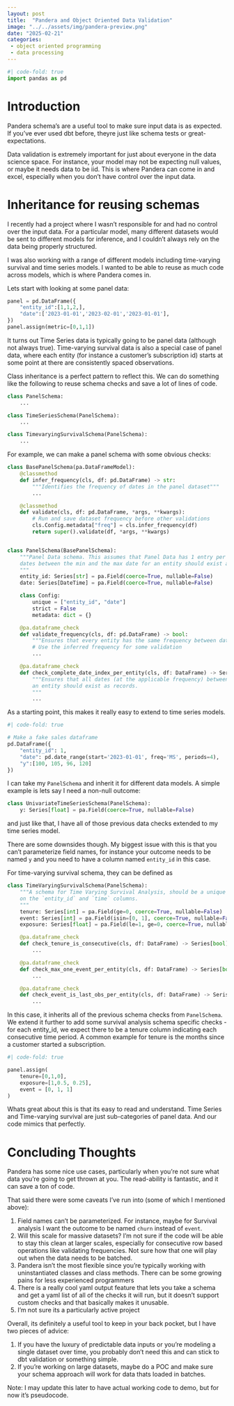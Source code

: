 ```yaml
---
layout: post
title:  "Pandera and Object Oriented Data Validation"
image: "../../assets/img/pandera-preview.png"
date: "2025-02-21"
categories:
 - object oriented programming
 - data processing
---
```


```python
#| code-fold: true
import pandas as pd
```

# Introduction

Pandera schema's are a useful tool to make sure input data is as expected. If you've ever used dbt 
before, theyre just like schema tests or great-expectations. 

Data validation is extremely important for just about everyone in the data science space. For instance, your model may not be expecting null values, or maybe it needs data to be iid. This is where Pandera can come in and excel, especially when you don't have control over the input data.

# Inheritance for reusing schemas

I recently had a project where I wasn't responsible for and had no control over the input data. For a particular model, many different datasets would be sent to different models for inference, and I couldn't always rely on the data being properly structured. 

I was also working with a range of different models including time-varying survival and time series models. I wanted to be able to reuse as much code across models, which is where Pandera comes in.

Lets start with looking at some panel data:

```python
panel = pd.DataFrame({
    "entity_id":[1,1,2,],
    "date":['2023-01-01','2023-02-01','2023-01-01'],
})
panel.assign(metric=[0,1,1])
```

It turns out Time Series data is typically going to be panel data (although not always true). Time-varying survival data is also a special case of panel data, where each entity (for instance a 
customer's subscription id) starts at some point at there are consistently spaced observations.

Class inheritance is a perfect pattern to reflect this. We can do something like the following to reuse schema checks and save a lot of lines of code.

```python
class PanelSchema:
    ...

class TimeSeriesSchema(PanelSchema):
    ...

class TimevaryingSurvivalSchema(PanelSchema):
    ...
```

For example, we can make a panel schema with some obvious checks:

```python
class BasePanelSchema(pa.DataFrameModel):
    @classmethod
    def infer_frequency(cls, df: pd.DataFrame) -> str:
        """Identifies the frequency of dates in the panel dataset"""
        ...

    @classmethod
    def validate(cls, df: pd.DataFrame, *args, **kwargs):
        # Run and save dataset frequency before other validations
        cls.Config.metadata["freq"] = cls.infer_frequency(df)
        return super().validate(df, *args, **kwargs)


class PanelSchema(BasePanelSchema):
    """Panel Data schema. This assumes that Panel Data has 1 entry per entity per date, and that all
    dates between the min and the max date for an entity should exist as records, evenly spaced.
    """
    entity_id: Series[str] = pa.Field(coerce=True, nullable=False)
    date: Series[DateTime] = pa.Field(coerce=True, nullable=False)

    class Config:
        unique = ["entity_id", "date"]
        strict = False
        metadata: dict = {}

    @pa.dataframe_check
    def validate_frequency(cls, df: pd.DataFrame) -> bool:
        """Ensures that every entity has the same frequency between dates of consecutive records"""
        # Use the inferred frequency for some validation
        ...

    @pa.dataframe_check
    def check_complete_date_index_per_entity(cls, df: DataFrame) -> Series[bool]:
        """Ensures that all dates (at the applicable frequency) between the min and the max date for
        an entity should exist as records.
        """
        ...
```

As a starting point, this makes it really easy to extend to time series models.

```python
#| code-fold: true

# Make a fake sales dataframe
pd.DataFrame({
    "entity_id": 1,
    "date": pd.date_range(start='2023-01-01', freq='MS', periods=4),
    "y":[100, 105, 96, 120]
})
```

I can take my `PanelSchema` and inherit it for different data models. A simple example is lets say I need a non-null outcome:

```python
class UnivariateTimeSeriesSchema(PanelSchema):
    y: Series[float] = pa.Field(coerce=True, nullable=False)
```

and just like that, I have all of those previous data checks extended to my time series model. 

There are some downsides though. My biggest issue with this is that you can't parameterize field names, for instance your outcome needs to be named `y` and you need to have a column named `entity_id` in this case. 

For time-varying survival schema, they can be defined as

```python
class TimeVaryingSurvivalSchema(PanelSchema):
    """A schema for Time Varying Survival Analysis, should be a unique and complete panel dataset
    on the `entity_id` and `time` columns.
    """
    tenure: Series[int] = pa.Field(ge=0, coerce=True, nullable=False)
    event: Series[int] = pa.Field(isin=[0, 1], coerce=True, nullable=False)
    exposure: Series[float] = pa.Field(le=1, ge=0, coerce=True, nullable=False)

    @pa.dataframe_check
    def check_tenure_is_consecutive(cls, df: DataFrame) -> Series[bool]:
        ...

    @pa.dataframe_check
    def check_max_one_event_per_entity(cls, df: DataFrame) -> Series[bool]:
        ...

    @pa.dataframe_check
    def check_event_is_last_obs_per_entity(cls, df: DataFrame) -> Seris[bool]:
        ...
```

In this case, it inherits all of the previous schema checks from `PanelSchema`. We extend it further
to add some survival analysis schema specific checks - for each entity_id, we expect
there to be a tenure column indicating each consecutive time period. A common example for tenure is
the months since a customer started a subscription. 

```python
#| code-fold: true

panel.assign(
    tenure=[0,1,0], 
    exposure=[1,0.5, 0.25],
    event = [0, 1, 1]
)
```

Whats great about this is that its easy to read and understand. Time Series and Time-varying survival are just sub-categories of panel data. And our code mimics that perfectly.

# Concluding Thoughts

Pandera has some nice use cases, particularly when you're not sure what data you're going to get 
thrown at you. The read-ability is fantastic, and it can save a ton of code.

That said there were some caveats I've run into (some of which I mentioned above):

1. Field names can't be parameterized. For instance, maybe for Survival analysis I want the outcome
to be named `churn` instead of `event`.
1. Will this scale for massive datasets? I'm not sure if the code will be able to stay this clean at 
larger scales, especially for consecutive row based operations like validating frequencies. Not sure
how that one will play out when the data needs to be batched.
1. Pandera isn't the most flexible since you're typically working with uninstantiated classes and
class methods. There can be some growing pains for less experienced programmers
1. There is a really cool yaml output feature that lets you take a schema and get a yaml list of all
of the checks it will run, but it doesn't support custom checks and that basically makes it unusable.
1. I'm not sure its a particularly active project

Overall, its definitely a useful tool to keep in your back pocket, but I have two pieces of advice:

1. If you have the luxury of predictable data inputs or you're modeling a single dataset over time, 
you probably don't need this and can stick to dbt validation or something simple.
1. If you're working on large datasets, maybe do a POC and make sure your schema approach will work
for data thats loaded in batches.

Note: I may update this later to have actual working code to demo, but for now it's pseudocode.
